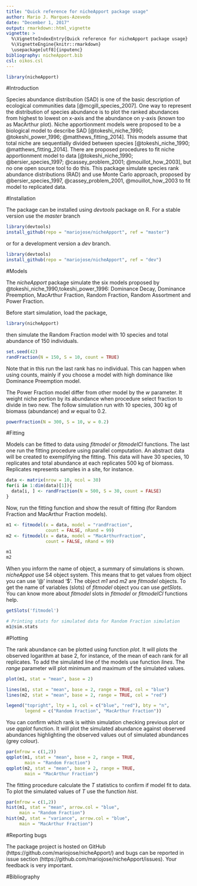 ```yaml
---
title: "Quick reference for nicheApport package usage"
author: Mario J. Marques-Azevedo
date: "December 1, 2017"
output: rmarkdown::html_vignette
vignette: >
  %\VignetteIndexEntry{Quick reference for nicheApport package usage}
  %\VignetteEngine{knitr::rmarkdown}
  \usepackage[utf8]{inputenc}
bibliography: nicheApport.bib
csl: oikos.csl
---
```

<!--\bibliography{nicheApport.bib}-->

```r
library(nicheApport)
```

#Introduction

Species abundance distribution (SAD) is one of the basic description of ecological communities data [@mcgill_species_2007]. One way to represent the distribution of species abundance is to plot the ranked abundances from highest to lowest on x-axis and the abundance on y-axis (known too as MacArthur plot). Niche apportionment models were proposed to be a biological model to describe SAD [@tokeshi_niche_1990; @tokeshi_power_1996; @matthews_fitting_2014]. This models assume that total niche are sequentially divided between species [@tokeshi_niche_1990; @matthews_fitting_2014]. There are proposed procedures to fit niche apportionment model to data [@tokeshi_niche_1990; @bersier_species_1997; @cassey_problem_2001; @mouillot_how_2003], but no one open source tool to do this. This package simulate species rank abundance distributions (RAD) and use Monte Carlo approach, proposed by @bersier_species_1997, @cassey_problem_2001, @mouillot_how_2003 to fit model to replicated data.


#Installation

The package can be installed using _devtools_ package on R. For a stable version use the _master_ branch

```r
library(devtools)
install_github(repo = "mariojose/nicheApport", ref = "master")
```

or for a development version a _dev_ branch.

```r
library(devtools)
install_github(repo = "mariojose/nicheApport", ref = "dev")
```


#Models

The _nicheApport_ package simulate the six models proposed by @tokeshi_niche_1990,tokeshi_power_1996: Dominance Decay, Dominance Preemption, MacArthur Fraction, Random Fraction, Random Assortment and Power Fraction.

Before start simulation, load the package,

```r
library(nicheApport)
```

then simulate the Random Fraction model with 10 species and total abundance of 150 individuals.

```r
set.seed(42)
randFraction(N = 150, S = 10, count = TRUE)
```

Note that in this run the last rank has no individual. This can happen when using counts, mainly if you choose a model with high dominance like Dominance Preemption model.

The Power Fraction model differ from other model by the _w_ parameter. It weight niche portion by its abundance when procedure select fraction to divide in two new. The follow simulation run with 10 species, 300 kg of biomass (abundance) and _w_ equal to 0.2.

```r
powerFraction(N = 300, S = 10, w = 0.2)
```

#Fitting

Models can be fitted to data using _fitmodel_ or _fitmodelCl_ functions. The last one run the fitting procedure using parallel computation. An abstract data will be created to exemplifying the fitting. This data will have 30 species, 10 replicates and total abundance at each replicates 500 kg of biomass. Replicates represents samples in a site, for instance.

```r
data <- matrix(nrow = 10, ncol = 30)
for(i in 1:dim(data)[1]){
  data[i, ] <- randFraction(N = 500, S = 30, count = FALSE)
}
```

Now, run the fitting function and show the result of fitting (for Random Fraction and MacArthur Fraction models).

```r
m1 <- fitmodel(x = data, model = "randFraction", 
               count = FALSE, nRand = 99)
m2 <- fitmodel(x = data, model = "MacArthurFraction", 
               count = FALSE, nRand = 99)

m1
m2
```

When you inform the name of object, a summary of simulations is shown. _nicheAppot_ use S4 object system. This means that to get values from object you can use '@' instead '$'. The object _m1_ and _m2_ are _fitmodel_ objects. To get the name of variables (slots) of _fitmodel_ object you can use _getSlots_. You can know more about _fitmodel_ slots in _fitmodel_ or _fitmodelCl_ functions help.

```r
getSlots('fitmodel')

# Printing stats for simulated data for Random Fraction simulation
m1@sim.stats
```

#Plotting

The rank abundance can be plotted using function _plot_. It will plots the observed logarithm at base 2, for instance, of the mean of each rank for all replicates. To add the simulated line of the models use function _lines_. The _range_ parameter will plot minimum and maximum of the simulated values.

```r
plot(m1, stat = "mean", base = 2)

lines(m1, stat = "mean", base = 2, range = TRUE, col = "blue")
lines(m2, stat = "mean", base = 2, range = TRUE, col = "red")

legend("topright", lty = 1, col = c("blue", "red"), bty = "n",
       legend = c("Random Fraction", "MacArthur Fraction"))
```

You can confirm which rank is within simulation checking previous plot or use _qqplot_ function. It will plot the simulated abundance against observed abundances highlighting the observed values out of simulated abundances (grey colour).

```r
par(mfrow = c(1,2))
qqplot(m1, stat = "mean", base = 2, range = TRUE, 
       main = "Random Fraction")
qqplot(m2, stat = "mean", base = 2, range = TRUE, 
       main = "MacArthur Fraction")
```

The fitting procedure calculate the _T_ statistics to confirm if model fit to data. To plot the simulated values of _T_ use the function _hist_.

```r
par(mfrow = c(1,2))
hist(m1, stat = "mean", arrow.col = "blue", 
     main = "Random Fraction")
hist(m2, stat = "variance", arrow.col = "blue", 
     main = "MacArthur Fraction")
```

#Reporting bugs

The package project is hosted on GitHub (https://github.com/mariojose/nicheApport/) and bugs can be reported in issue section (https://github.com/mariojose/nicheApport/issues). Your feedback is very important.

#Bibliography

